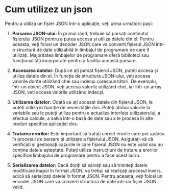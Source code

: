# Cum utilizez un json

Pentru a utiliza un fișier JSON într-o aplicație, veți urma următorii pași:

1. **Parsarea JSON-ului:** În primul rând, trebuie să parsați conținutul fișierului JSON pentru a putea accesa și utiliza datele din el. Pentru aceasta, veți folosi un decoder JSON care va converti fișierul JSON într-o structură de date utilizabilă în limbajul de programare pe care îl utilizați. Majoritatea limbajelor de programare oferă biblioteci sau funcționalități încorporate pentru a facilita această parsare.

2. **Accesarea datelor:** După ce ați parsat fișierul JSON, puteți accesa și utiliza datele din el. În funcție de structura JSON-ului, veți accesa valorile dorite utilizând chei sau indecși corespunzători. De exemplu, într-un obiect JSON, veți accesa valorile utilizând chei, iar într-un array JSON, veți accesa valorile utilizând indecși.

3. **Utilizarea datelor:** Odată ce ați accesat datele din fișierul JSON, le puteți utiliza în funcție de necesitățile dvs. Puteți atribui valorile la variabile sau le puteți utiliza pentru a actualiza interfața utilizatorului, a efectua calcule, a salva într-o bază de date sau a le procesa în alte moduri specifice aplicației dvs.

4. **Tratarea erorilor:** Este important să tratați corect erorile care pot apărea în procesul de parsare și utilizare a fișierului JSON. Asigurați-vă că verificați și gestionați cazurile în care fișierul JSON nu este valid sau nu conține datele așteptate. Puteți utiliza instrucțiuni de tratare a erorilor specifice limbajului de programare pentru a face acest lucru.

5. **Serializarea datelor:** Dacă doriți să salvați sau să trimiteți datele modificare înapoi în format JSON, va trebui să realizați procesul invers, adică să serializați datele în format JSON. Pentru aceasta, veți folosi un encoder JSON care va converti structura de date într-un fișier JSON valid.